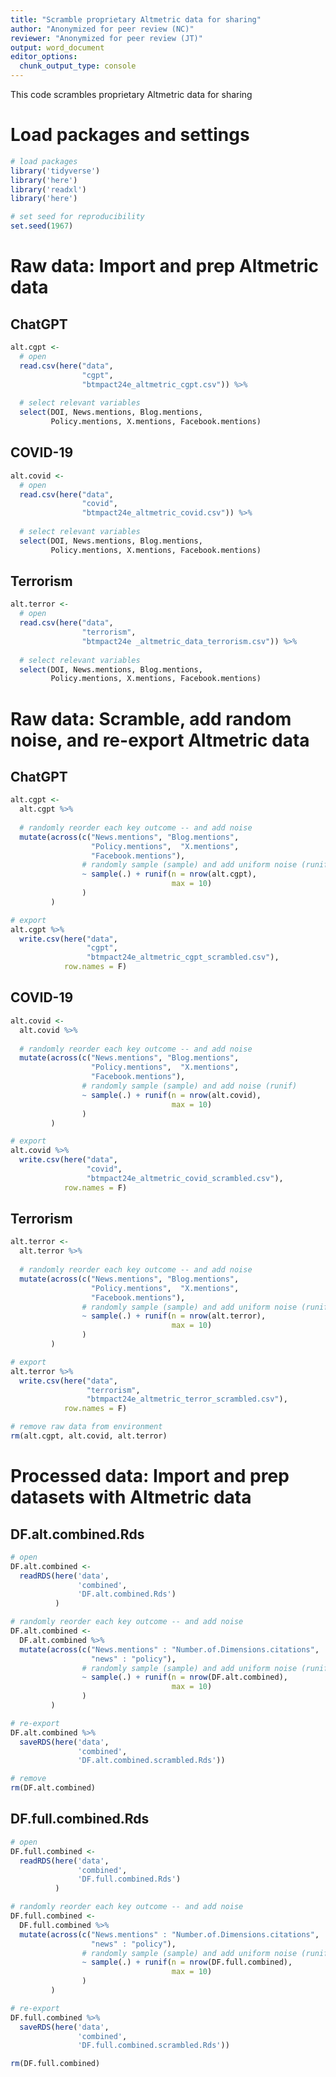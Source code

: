 ```yaml
---
title: "Scramble proprietary Altmetric data for sharing"
author: "Anonymized for peer review (NC)"
reviewer: "Anonymized for peer review (JT)"
output: word_document
editor_options: 
  chunk_output_type: console
---
```

This code scrambles proprietary Altmetric data for sharing

# Load packages and settings
```r
# load packages
library('tidyverse')
library('here')
library('readxl')
library('here')

# set seed for reproducibility
set.seed(1967)
```

# Raw data: Import and prep Altmetric data
## ChatGPT
```r
alt.cgpt <- 
  # open
  read.csv(here("data", 
                "cgpt", 
                "btmpact24e_altmetric_cgpt.csv")) %>% 
  
  # select relevant variables
  select(DOI, News.mentions, Blog.mentions, 
         Policy.mentions, X.mentions, Facebook.mentions)
```

## COVID-19
```r
alt.covid <-
  # open
  read.csv(here("data", 
                "covid", 
                "btmpact24e_altmetric_covid.csv")) %>% 
  
  # select relevant variables
  select(DOI, News.mentions, Blog.mentions, 
         Policy.mentions, X.mentions, Facebook.mentions)
```

## Terrorism
```r
alt.terror <-
  # open
  read.csv(here("data", 
                "terrorism", 
                "btmpact24e _altmetric_data_terrorism.csv")) %>% 
  
  # select relevant variables
  select(DOI, News.mentions, Blog.mentions, 
         Policy.mentions, X.mentions, Facebook.mentions)

```

# Raw data: Scramble, add random noise, and re-export Altmetric data
## ChatGPT
```r
alt.cgpt <-
  alt.cgpt %>% 
  
  # randomly reorder each key outcome -- and add noise
  mutate(across(c("News.mentions", "Blog.mentions", 
                  "Policy.mentions",  "X.mentions", 
                  "Facebook.mentions"), 
                # randomly sample (sample) and add uniform noise (runif)
                ~ sample(.) + runif(n = nrow(alt.cgpt), 
                                    max = 10)
                )
         )

# export
alt.cgpt %>% 
  write.csv(here("data", 
                 "cgpt", 
                 "btmpact24e_altmetric_cgpt_scrambled.csv"),
            row.names = F)
```

## COVID-19
```r
alt.covid <-
  alt.covid %>% 
  
  # randomly reorder each key outcome -- and add noise
  mutate(across(c("News.mentions", "Blog.mentions", 
                  "Policy.mentions",  "X.mentions", 
                  "Facebook.mentions"), 
                # randomly sample (sample) and add noise (runif)
                ~ sample(.) + runif(n = nrow(alt.covid), 
                                    max = 10)
                )
         )

# export
alt.covid %>% 
  write.csv(here("data", 
                 "covid", 
                 "btmpact24e_altmetric_covid_scrambled.csv"),
            row.names = F)
```

## Terrorism
```r
alt.terror <-
  alt.terror %>% 
  
  # randomly reorder each key outcome -- and add noise
  mutate(across(c("News.mentions", "Blog.mentions", 
                  "Policy.mentions",  "X.mentions", 
                  "Facebook.mentions"), 
                # randomly sample (sample) and add uniform noise (runif)
                ~ sample(.) + runif(n = nrow(alt.terror), 
                                    max = 10)
                )
         )

# export
alt.terror %>% 
  write.csv(here("data", 
                 "terrorism", 
                 "btmpact24e_altmetric_terror_scrambled.csv"),
            row.names = F)
```

```r
# remove raw data from environment
rm(alt.cgpt, alt.covid, alt.terror)
```

# Processed data: Import and prep datasets with Altmetric data
## DF.alt.combined.Rds
```r
# open
DF.alt.combined <-
  readRDS(here('data',
               'combined',
               'DF.alt.combined.Rds')
          ) 

# randomly reorder each key outcome -- and add noise
DF.alt.combined <- 
  DF.alt.combined %>% 
  mutate(across(c("News.mentions" : "Number.of.Dimensions.citations",
                  "news" : "policy"), 
                # randomly sample (sample) and add uniform noise (runif)
                ~ sample(.) + runif(n = nrow(DF.alt.combined), 
                                    max = 10)
                )
         )

# re-export
DF.alt.combined %>% 
  saveRDS(here('data',
               'combined',
               'DF.alt.combined.scrambled.Rds'))

# remove
rm(DF.alt.combined)
```

## DF.full.combined.Rds
```r
# open
DF.full.combined <-
  readRDS(here('data',
               'combined',
               'DF.full.combined.Rds')
          ) 

# randomly reorder each key outcome -- and add noise
DF.full.combined <- 
  DF.full.combined %>% 
  mutate(across(c("News.mentions" : "Number.of.Dimensions.citations",
                  "news" : "policy"), 
                # randomly sample (sample) and add uniform noise (runif)
                ~ sample(.) + runif(n = nrow(DF.full.combined), 
                                    max = 10)
                )
         )

# re-export
DF.full.combined %>% 
  saveRDS(here('data',
               'combined',
               'DF.full.combined.scrambled.Rds'))

rm(DF.full.combined)
```
